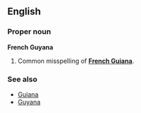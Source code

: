 ==English==
===Proper noun===
'''French Guyana'''
# Common misspelling of '''[[French Guiana]]'''.

===See also===
* [[Guiana]]
* [[Guyana]]